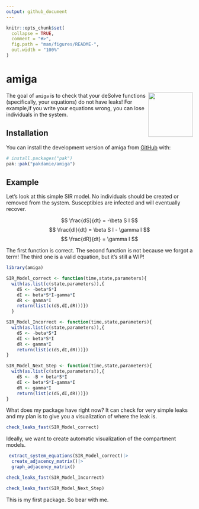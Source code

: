 ```yaml
---
output: github_document
---
```

<!-- README.md is generated from README.Rmd. Please edit that file -->

```r
knitr::opts_chunk$set(
  collapse = TRUE,
  comment = "#>",
  fig.path = "man/figures/README-",
  out.width = "100%"
)
```

# amiga


  <img src="man/figures/logo.jpeg" align="right" height="120" alt="" />

The goal of `amiga` is to check that your deSolve functions (specifically, your equations) do not have leaks! For example,if you write your equations wrong, you can lose individuals in the system. 

## Installation

You can install the development version of amiga from [GitHub](https://github.com/) with:

``` r
# install.packages("pak")
pak::pak("pakdamie/amiga")
```

## Example

Let's look at this simple SIR model. No individuals should be created or removed
from the system. Susceptibles are infected and will eventually recover.

$$
\frac{dS}{dt} = -\beta S I
$$
$$
\frac{dI}{dt} = \beta S I - \gamma I
$$
$$
\frac{dR}{dt} =  \gamma I
$$

The first function is correct. The second function is not because we forgot a term!
The third one is a valid equation, but it's still a WIP!

```r
library(amiga)

SIR_Model_correct <- function(time,state,parameters){
  with(as.list(c(state,parameters)),{
    dS <- -beta*S*I
    dI <- beta*S*I-gamma*I
    dR <- gamma*I
    return(list(c(dS,dI,dR)))})
  }

SIR_Model_Incorrect <- function(time,state,parameters){
  with(as.list(c(state,parameters)),{
    dS <- -beta*S*I
    dI <- beta*S*I
    dR <- gamma*I
    return(list(c(dS,dI,dR)))})
}

SIR_Model_Next_Step <- function(time,state,parameters){
  with(as.list(c(state,parameters)),{
    dS <- -B + beta*S*I
    dI <- beta*S*I-gamma*I
    dR <- gamma*I
    return(list(c(dS,dI,dR)))})
}
```

What does my package have right now? It can check for very simple leaks and my plan 
is to give you a visualization of where the leak is.

```r
check_leaks_fast(SIR_Model_correct)
```
Ideally, we want to create automatic visualization of the compartment models.
```r
 extract_system_equations(SIR_Model_correct)|>
  create_adjacency_matrix()|>
  graph_adjacency_matrix()

```

```r
check_leaks_fast(SIR_Model_Incorrect)
```

```r
check_leaks_fast(SIR_Model_Next_Step)
```


This is my first package. So bear with me.

